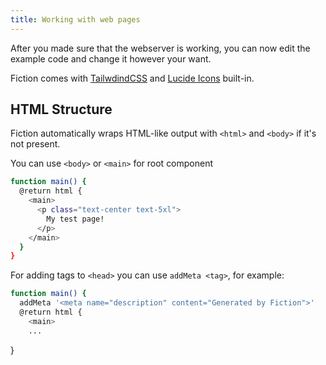 ```yaml
---
title: Working with web pages
---
```


After you made sure that the webserver is working, you can now edit the example code and change it however your want. 

Fiction comes with [TailwdindCSS](https://tailwindcss.com/) and [Lucide Icons](https://lucide.dev/icons/) built-in. 

## HTML Structure
Fiction automatically wraps HTML-like output with `<html>` and `<body>` if it's not present.

You can use `<body>` or `<main>` for root component

```sh
function main() {
  @return html {
    <main>
      <p class="text-center text-5xl">
        My test page!
      </p>
    </main>
  }
}
```

For adding tags to `<head>` you can use `addMeta <tag>`, for example:

```sh
function main() {
  addMeta '<meta name="description" content="Generated by Fiction">'
  @return html {
    <main>
    ...
```
}
